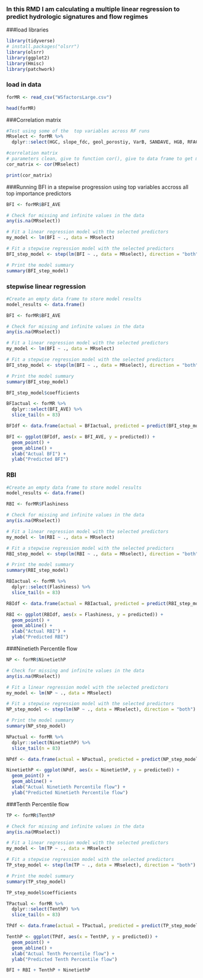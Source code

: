 ### In this RMD I am calculating a multiple linear regression to predict hydrologic signatures and flow regimes

###load libraries
```r
library(tidyverse)
# install.packages("olsrr")
library(olsrr)
library(ggplot2)
library(Hmisc)
library(patchwork)

```

### load in data
```r
forMR <- read_csv("WSfactorsLarge.csv")

head(forMR)
```
###Correlation matrix
```r
#Test using some of the  top variables across RF runs
MRselect <- forMR %>%
  dplyr::select(HGC, slope_fdc, geol_porostiy, VarB, SANDAVE, HGB, RFACT, geol_permeability, soil_depth_statsgo, ROCKDEPAVE, sand_frac, runoff_ratio, aridity, ELEV_MEDIAN_M_BASIN, PLANTNLCD06, RIP100_DEV)

#correlation matrix
# parameters clean, give to function cor(), give to data frame to get matrix, take out related above .7, iterative and keep going until you don't want to anymore 
cor_matrix <- cor(MRselect)

print(cor_matrix)

```



###Running BFI in a stepwise progression using top variables accross all top importance predictors
```r
BFI <- forMR$BFI_AVE

# Check for missing and infinite values in the data
any(is.na(MRselect))

# Fit a linear regression model with the selected predictors
my_model <- lm(BFI ~ ., data = MRselect)

# Fit a stepwise regression model with the selected predictors
BFI_step_model <- step(lm(BFI ~ ., data = MRselect), direction = "both")

# Print the model summary
summary(BFI_step_model)

```

### stepwise linear regression
```r
#Create an empty data frame to store model results
model_results <- data.frame()

BFI <- forMR$BFI_AVE

# Check for missing and infinite values in the data
any(is.na(MRselect))

# Fit a linear regression model with the selected predictors
my_model <- lm(BFI ~ ., data = MRselect)

# Fit a stepwise regression model with the selected predictors
BFI_step_model <- step(lm(BFI ~ ., data = MRselect), direction = "both")

# Print the model summary
summary(BFI_step_model)

BFI_step_model$coefficients

BFIactual <- forMR %>%
  dplyr::select(BFI_AVE) %>%
  slice_tail(n = 83)

BFIdf <- data.frame(actual = BFIactual, predicted = predict(BFI_step_model))

BFI <- ggplot(BFIdf, aes(x = BFI_AVE, y = predicted)) +
  geom_point() +
  geom_abline() +
  xlab("Actual BFI") +
  ylab("Predicted BFI") 

```
### RBI
```r
#Create an empty data frame to store model results
model_results <- data.frame()

RBI <- forMR$Flashiness

# Check for missing and infinite values in the data
any(is.na(MRselect))

# Fit a linear regression model with the selected predictors
my_model <- lm(RBI ~ ., data = MRselect)

# Fit a stepwise regression model with the selected predictors
RBI_step_model <- step(lm(RBI ~ ., data = MRselect), direction = "both")

# Print the model summary
summary(RBI_step_model)

RBIactual <- forMR %>%
  dplyr::select(Flashiness) %>%
  slice_tail(n = 83)

RBIdf <- data.frame(actual = RBIactual, predicted = predict(RBI_step_model))

RBI <- ggplot(RBIdf, aes(x = Flashiness, y = predicted)) +
  geom_point() +
  geom_abline() +
  xlab("Actual RBI") +
  ylab("Predicted RBI") 
```

###Ninetieth Percentile flow
```r
NP <- forMR$NinetiethP

# Check for missing and infinite values in the data
any(is.na(MRselect))

# Fit a linear regression model with the selected predictors
my_model <- lm(NP ~ ., data = MRselect)

# Fit a stepwise regression model with the selected predictors
NP_step_model <- step(lm(NP ~ ., data = MRselect), direction = "both")

# Print the model summary
summary(NP_step_model)

NPactual <- forMR %>%
  dplyr::select(NinetiethP) %>%
  slice_tail(n = 83)

NPdf <- data.frame(actual = NPactual, predicted = predict(NP_step_model))

NinetiethP <- ggplot(NPdf, aes(x = NinetiethP, y = predicted)) +
  geom_point() +
  geom_abline() +
  xlab("Actual Ninetieth Percentile flow") +
  ylab("Predicted Ninetieth Percentile flow")
```

###Tenth Percentile flow
```r
TP <- forMR$TenthP

# Check for missing and infinite values in the data
any(is.na(MRselect))

# Fit a linear regression model with the selected predictors
my_model <- lm(TP ~ ., data = MRselect)

# Fit a stepwise regression model with the selected predictors
TP_step_model <- step(lm(TP ~ ., data = MRselect), direction = "both")

# Print the model summary
summary(TP_step_model)

TP_step_model$coefficients

TPactual <- forMR %>%
  dplyr::select(TenthP) %>%
  slice_tail(n = 83)

TPdf <- data.frame(actual = TPactual, predicted = predict(TP_step_model))

TenthP <- ggplot(TPdf, aes(x = TenthP, y = predicted)) +
  geom_point() +
  geom_abline() +
  xlab("Actual Tenth Percentile flow") +
  ylab("Predicted Tenth Percentile flow") 

BFI + RBI + TenthP + NinetiethP

```

